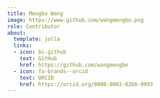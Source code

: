 ```yaml
---
title: Mengbo Wang
image: https://www.github.com/wangmengbo.png
role: Contributor
about:
  template: jolla
  links:
  - icon: bi-github
    text: GitHub
    href: https://github.com/wangmengbo
  - icon: fa-brands--orcid
    text: ORCID
    href: https://orcid.org/0000-0002-0266-9993
---
```


